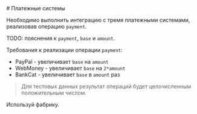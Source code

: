 
<Layout title="Example" category="Design Patterns" >
  # Платежные системы

  Необходимо выполнить интеграцию с тремя платежными системами, реализовав операцию `payment`.

  TODO: пояснения к `payment`, `base` и `amount`.

  Требования к реализации операции `payment`:

  - PayPal - увеличивает `base` на `amount`
  - WebMoney - увеличивает `base` на `2*amount`
  - BankCat - увеличивает `base` в `amount` раз

  > Для тестовых данных результат операций будет целочисленным положительным числом.

  <Hint title="Рекомендуемый паттерн проектирования">Используй фабрику.</Hint>
  <Editor slot="editor" />
</Layout>
